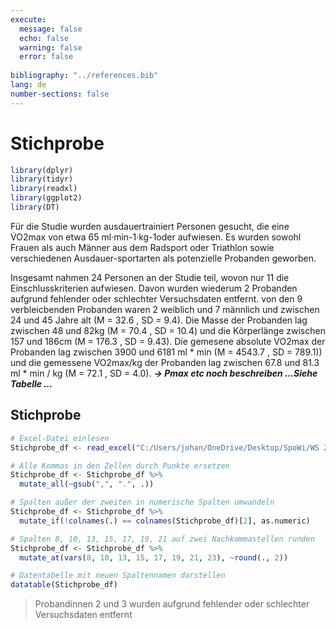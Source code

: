 ```yaml
---
execute:
  message: false
  echo: false
  warning: false
  error: false
  
bibliography: "../references.bib"
lang: de
number-sections: false
---
```


# Stichprobe {#sec-Stichprobe}

```r
library(dplyr)
library(tidyr)
library(readxl)
library(ggplot2)
library(DT)
```

Für die Studie wurden ausdauertrainiert Personen gesucht, die eine V̇O2max von etwa 65 ml·min-1·kg-1oder aufwiesen. Es wurden sowohl Frauen als auch Männer aus dem Radsport oder Triathlon sowie verschiedenen Ausdauer-sportarten als potenzielle Probanden geworben.

Insgesamt nahmen 24 Personen an der Studie teil, wovon nur 11 die Einschlusskriterien aufwiesen. Davon wurden wiederum 2 Probanden aufgrund fehlender oder schlechter Versuchsdaten entfernt. von den 9 verbleicbenden Probanden waren 2 weiblich und 7 männlich und zwischen 24 und 45 Jahre alt (M = 32.6 , SD = 9.4). Die Masse der Probanden lag zwischen 48 und 82kg (M = 70.4 , SD = 10.4) und die Körperlänge zwischen 157 und 186cm (M = 176.3 , SD = 9.43). Die gemesene absolute VO2max der Probanden lag zwischen 3900 und 6181 ml \* min (M = 4543.7 , SD = 789.1)) und die gemessene VO2max/kg der Probanden lag zwischen 67.8 und 81.3 ml \* min / kg (M = 72.1 , SD = 4.0). ***-\> Pmax etc noch beschreiben ...Siehe Tabelle ...***

## Stichprobe

```r
# Excel-Datei einlesen
Stichprobe_df <- read_excel("C:/Users/johan/OneDrive/Desktop/SpoWi/WS 22,23/Masterarbeit - Wirkungsgrad/Daten/Probanden_Daten 2.2.xlsm", sheet = "Stichprobe_final", range = "A1:Y10", col_names = TRUE)

# Alle Kommas in den Zellen durch Punkte ersetzen
Stichprobe_df <- Stichprobe_df %>% 
  mutate_all(~gsub(",", ".", .))

# Spalten außer der zweiten in numerische Spalten umwandeln
Stichprobe_df <- Stichprobe_df %>% 
  mutate_if(!colnames(.) == colnames(Stichprobe_df)[2], as.numeric)

# Spalten 8, 10, 13, 15, 17, 19, 21 auf zwei Nachkommastellen runden
Stichprobe_df <- Stichprobe_df %>%
  mutate_at(vars(8, 10, 13, 15, 17, 19, 21, 23), ~round(., 2))

# Datentabelle mit neuen Spaltennamen darstellen
datatable(Stichprobe_df)


```

> Probandinnen 2 und 3 wurden aufgrund fehlender oder schlechter Versuchsdaten entfernt
